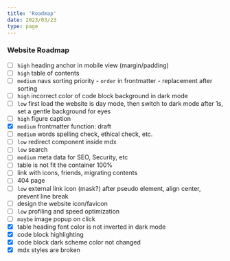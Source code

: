 ```yaml
---
title: 'Roadmap'
date: 2023/03/23
type: page
---
```


### Website Roadmap

-   [ ] `high` heading anchor in mobile view (margin/padding)
-   [ ] `high` table of contents
-   [ ] `medium` navs sorting priority - `order` in frontmatter - replacement after sorting
-   [ ] `high` incorrect color of code block background in dark mode
-   [ ] `low` first load the website is day mode, then switch to dark mode after 1s, set a gentle background for eyes
-   [ ] `high` figure caption
-   [x] `medium` frontmatter function: draft
-   [ ] `medium` words spelling check, ethical check, etc.
-   [ ] `low` redirect component inside mdx
-   [ ] `low` search
-   [ ] `medium` meta data for SEO, Security, etc
-   [ ] table is not fit the container 100%
-   [ ] link with icons, friends, migrating contents
-   [ ] 404 page
-   [ ] `low` external link icon (mask?) after pseudo element, align center, prevent line break
-   [ ] design the website icon/favicon
-   [ ] `low` profiling and speed optimization
-   [ ] `maybe` image popup on click
-   [x] table heading font color is not inverted in dark mode
-   [x] code block highlighting
-   [x] code block dark scheme color not changed
-   [x] mdx styles are broken
